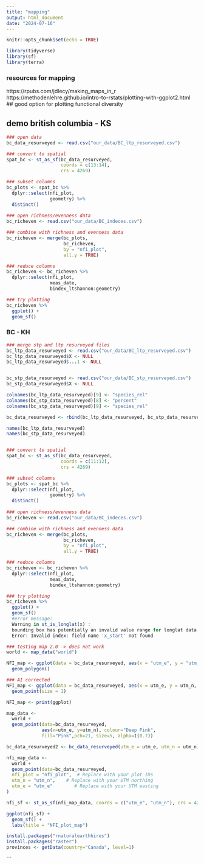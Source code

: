```yaml
---
title: "mapping"
output: html_document
date: "2024-07-16"
---
```


```r
knitr::opts_chunk$set(echo = TRUE)

library(tidyverse)
library(sf)
library(terra)
```
### resources for mapping
https://rpubs.com/jdlecy/making_maps_in_r 
https://methodenlehre.github.io/intro-to-rstats/plotting-with-ggplot2.html 
  ## good option for plotting functional diversity

## demo british columbia - KS
```r
### open data
bc_data_resurveyed <- read.csv("our_data/BC_ltp_resurveyed.csv")

### convert to spatial
spat_bc <- st_as_sf(bc_data_resurveyed,
                    coords = c(13:14),
                    crs = 4269) 

### subset columns
bc_plots <- spat_bc %>%
  dplyr::select(nfi_plot,
                geometry) %>%
  distinct()
  
### open richness/evenness data
bc_richeven <- read.csv("our_data/BC_indeces.csv")

### combine with richness and evenness data
bc_richeven <- merge(bc_plots,
                     bc_richeven,
                     by = "nfi_plot",
                     all.y = TRUE)

### reduce columns
bc_richeven <- bc_richeven %>%
  dplyr::select(nfi_plot,
                meas_date,
                bindex_ltshannon:geometry)

### try plotting
bc_richeven %>%
  ggplot() +
  geom_sf()
```

### BC - KH
```r
### merge stp and ltp resurveyed files
bc_ltp_data_resurveyed <- read.csv("our_data/BC_ltp_resurveyed.csv") 
bc_ltp_data_resurveyed$X <- NULL
bc_ltp_data_resurveyed$...1 <- NULL


bc_stp_data_resurveyed <- read.csv("our_data/BC_stp_resurveyed.csv")
bc_stp_data_resurveyed$X <- NULL

colnames(bc_ltp_data_resurveyed)[9] <- "species_rel"
colnames(bc_stp_data_resurveyed)[8] <- "percent"
colnames(bc_stp_data_resurveyed)[9] <- "species_rel"

bc_data_resurveyed <- rbind(bc_ltp_data_resurveyed, bc_stp_data_resurveyed)

names(bc_ltp_data_resurveyed)
names(bc_stp_data_resurveyed)


### convert to spatial
spat_bc <- st_as_sf(bc_data_resurveyed,
                    coords = c(11:12),
                    crs = 4269) 

### subset columns
bc_plots <- spat_bc %>%
  dplyr::select(nfi_plot,
                geometry) %>%
  distinct()
  
### open richness/evenness data
bc_richeven <- read.csv("our_data/BC_indeces.csv")

### combine with richness and evenness data
bc_richeven <- merge(bc_plots,
                     bc_richeven,
                     by = "nfi_plot",
                     all.y = TRUE)

### reduce columns
bc_richeven <- bc_richeven %>%
  dplyr::select(nfi_plot,
                meas_date,
                bindex_ltshannon:geometry)

### try plotting
bc_richeven %>%
  ggplot() +
  geom_sf() 
  #error message:
  Warning in st_is_longlat(x) :
  bounding box has potentially an invalid value range for longlat data
  Error: Invalid index: field name 'x_start' not found

### testing map 2.0 -> does not work
world <- map_data("world")

NFI_map <- ggplot(data = bc_data_resurveyed, aes(x = "utm_e", y = "utm_n", colour = factor(nfi_plot)), size = 1) +
  geom_polygon()

### AI corrected
NFI_map <- ggplot(data = bc_data_resurveyed, aes(x = utm_e, y = utm_n, colour = factor(nfi_plot))) +
  geom_point(size = 1)

NFI_map <- print(ggplot)

map_data <- 
  world +
  geom_point(data=bc_data_resurveyed, 
             aes(x=utm_e, y=utm_n), colour="Deep Pink", 
             fill="Pink",pch=21, size=5, alpha=I(0.7))

bc_data_resurveyed2 <- bc_data_resurveyed(utm_e = utm_e, utm_n = utm_n)

nfi_map_data <- 
  world + 
  geom_point(data=bc_data_resurveyed, 
  nfi_plot = "nfi_plot",  # Replace with your plot IDs
  utm_n = "utm_n",    # Replace with your UTM northing
  utm_e = "utm_e"        # Replace with your UTM easting
)

nfi_sf <- st_as_sf(nfi_map_data, coords = c("utm_e", "utm_n"), crs = 4269)

ggplot(nfi_sf) +
  geom_sf() +
  labs(title = "NFI_plot_map")

install.packages("rnaturalearthhires")
install.packages("raster")
provinces <- getData(country="Canada", level=1)


```
```

